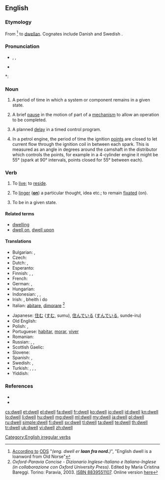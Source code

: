 ==English==

===Etymology===
From {{etyl|non|en}} {{term|dvelja|lang=non}} <ref>[http://ordnet.dk/ods/opslag?id=437404 According to] [[:da:ODS|ODS]] "''(eng. dwell er '''laan fra nord.''')''", "English dwell is a loanword from Old Norse"</ref> to {{etyl|ang|en}} [[dwellan]]. Cognates include Danish {{term|dvæle|lang=da}} and Swedish {{term|dväljas|lang=sv}}.

===Pronunciation===
* {{enPR|dwĕl}}, {{IPA|/dwel/}}, {{X-SAMPA|/dwel/}}
* {{audio|en-us-dwell.ogg|Audio (US)}}

*: {{rhymes|ɛl}}

===Noun===
{{en-noun}}

# {{engineering}} A period of time in which a system or component remains in a given state.
# {{engineering}} A brief [[pause]] in the motion of part of a [[mechanism]] to allow an operation to be completed.
# {{electrical engineering}} A planned [[delay]] in a timed control program.
# {{automotive}} In a petrol engine, the period of time the ignition [[points]] are closed to let current flow through the ignition coil in between each spark.  This is measured as an angle in degrees around the camshaft in the distributor which controls the points, for example in a 4-cylinder engine it might be 55° (spark at 90° intervals, points closed for 55° between each).

===Verb===
{{en-verb|dwells|dwelling|'''[[dwelt]]''' or '''[[dwelled]]''' (mostly US)}}

# {{intransitive|now|_|literary}} To [[live]]; to [[reside]].
# {{intransitive}} To [[linger]] ('''[[on]]''') a particular thought, idea etc.; to remain [[fixated]] (on).
# {{intransitive|engineering}} To be in a given state.

====Related terms====
* [[dwelling]]
* [[dwell on]], [[dwell upon]]

====Translations====
{{trans-top|live, reside}}
* Bulgarian: {{t+|bg|живея}}, {{t+|bg|обитавам}}
* Czech: {{t+|cs|bydlet}}
* Dutch: {{t+|nl|rondhangen}}, {{t+|nl|verblijven}}
* Esperanto: {{t-|eo|loĝi}}
* Finnish: {{t+|fi|asua}}, {{t+|fi|oleskella}}, {{t+|fi|asustaa}}
* French: {{t+|fr|résider}}
* German: {{t+|de|leben}}, {{t+|de|verbleiben}}
* Hungarian: {{t+|hu|lakik}}
* Indonesian: {{t+|id|tinggal}}, {{t+|id|diam|alt=berdiam}}, {{t+|id|diam|alt=mendiami}}
* Irish: {{t-|ga|cónaigh}}, bheith i do {{t-|ga|cónaí|m|alt=chónaí}}
* Italian: [[abitare]], [[dimorare]] <ref>''Oxford-Paravia Concise - Dizionario Inglese-Italiano e Italiano-Inglese (in collaborazione con Oxford University Press)''. Edited by Maria Cristina Bareggi. Torino: Paravia, 2003. [[W:Wikipedia:book sources| ISBN 8839551107]]. Online version [http://www.oxfordparavia.it/ here]</ref>
{{trans-mid}}
* Japanese: [[住む]] ([[すむ]], sumu), [[住んでいる]] ([[すんでいる]], sunde-iru)
* Old English: {{t-|ang|buan|alt=būan}}
* Polish: {{t+|pl|mieszkać}}, {{t+|pl|zamieszkiwać}}
* Portuguese: [[habitar]], [[morar]], [[viver]]  {{qualifier|Brazil}}
* Romanian: {{t+|ro|trăi}}
* Russian: {{t+|ru|жить}}, {{t+|ru|обывать}}, {{t+|ru|обитать}}
* Scottish Gaelic: {{t-|gd|còmhnaich}}
* Slovene: {{t-|sl|bivati}}
* Spanish: {{t+|es|habitar}}, {{t+|es|morar}}
* Swedish: {{t+|sv|bo}}, {{t+|sv|leva}}
* Turkish: {{t+|tr|oturmak}},  {{t+|tr|ikamet etmek}},  {{t+|tr|eğleşmek}},  {{t+|tr|kalmak}}
* Yiddish: {{t-|yi|וווינען}}
{{trans-bottom}}

===References===
<references/>
* {{R:Century 1911}}
* {{R:Webster 1913}}

[[Category:English irregular verbs]]

[[cs:dwell]]
[[et:dwell]]
[[el:dwell]]
[[fa:dwell]]
[[fr:dwell]]
[[ko:dwell]]
[[io:dwell]]
[[id:dwell]]
[[kn:dwell]]
[[lo:dwell]]
[[li:dwell]]
[[hu:dwell]]
[[mg:dwell]]
[[ml:dwell]]
[[my:dwell]]
[[ja:dwell]]
[[pl:dwell]]
[[ru:dwell]]
[[simple:dwell]]
[[fi:dwell]]
[[sv:dwell]]
[[tl:dwell]]
[[ta:dwell]]
[[te:dwell]]
[[th:dwell]]
[[tr:dwell]]
[[uk:dwell]]
[[vi:dwell]]
[[zh:dwell]]